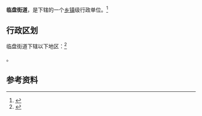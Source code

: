 {{中国乡级行政区|37/14/24/003/000}}

'''临盘街道'''，是{{PRC admin/fullname|37/14/24/003/000|3}}下辖的一个[[乡镇|乡镇]]级行政单位。<ref>{{PRC admin/ref sgc|{{PRC admin/parent|37/14/24/003/000}}}}</ref>

== 行政区划 ==

临盘街道下辖以下地区：<ref>{{PRC admin/ref sgc|37/14/24/003/000}}</ref>

{{PRC admin/children|37/14/24/003/000}}。

== 参考资料 ==

{{reflist}}

{{行政区划小作品}}
{{PRC admin/navcat|37/14/24/003/000}}